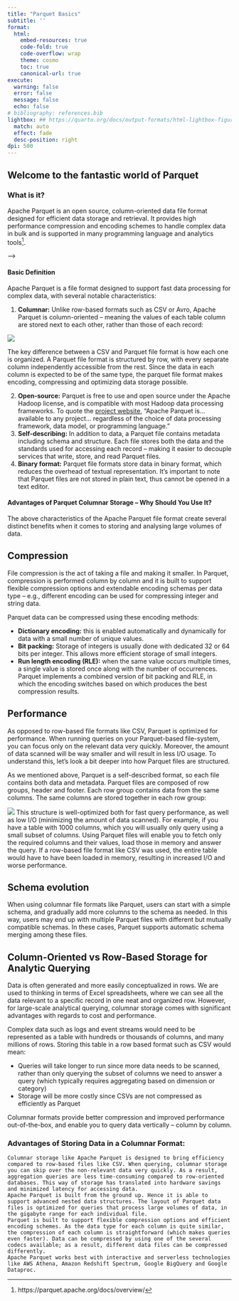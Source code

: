 ```yaml
---
title: "Parquet Basics"
subtitle: ''
format:
  html:
    embed-resources: true
    code-fold: true
    code-overflow: wrap
    theme: cosmo
    toc: true
    canonical-url: true
execute: 
  warning: false
  error: false
  message: false
  echo: false
# bibliography: references.bib
lightbox: ## https://quarto.org/docs/output-formats/html-lightbox-figures.html
  match: auto
  effect: fade
  desc-position: right
dpi: 500
---
```


## Welcome to the fantastic world of Parquet

### What is it?

Apache Parquet is an open source, column-oriented data file format designed for efficient data storage and retrieval. It provides high performance compression and encoding schemes to handle complex data in bulk and is supported in many programming language and analytics tools^[https://parquet.apache.org/docs/overview/].

<!-- https://www.upsolver.com/blog/apache-parquet-why-use -->


<!-- <!-- https://www.databricks.com/glossary/what-is-parquet --> -->

<!-- ### What is Parquet? -->

<!-- Apache Parquet is an open source, column-oriented data file format designed for efficient data storage and retrieval. It provides efficient data compression and encoding schemes with enhanced performance to handle complex data in bulk. Apache Parquet is designed to be a common interchange format for both batch and interactive workloads. It is similar to other columnar-storage file formats available in Hadoop, namely RCFile and ORC. -->


#### Basic Definition

Apache Parquet is a file format designed to support fast data processing for complex data, with several notable characteristics:

1. **Columnar:** Unlike row-based formats such as CSV or Avro, Apache Parquet is column-oriented – meaning the values of each table column are stored next to each other, rather than those of each record:

![](https://www.upsolver.com/wp-content/uploads/2020/05/Screen-Shot-2020-05-26-at-17.52.58.png)

The key difference between a CSV and Parquet file format is how each one is organized. A Parquet file format is structured by row, with every separate column independently accessible from the rest. Since the data in each column is expected to be of the same type, the parquet file format makes encoding, compressing and optimizing data storage possible.

2. **Open-source:** Parquet is free to use and open source under the Apache Hadoop license, and is compatible with most Hadoop data processing frameworks. To quote the [project website](https://parquet.apache.org/){target="_blank"}, "Apache Parquet is… available to any project… regardless of the choice of data processing framework, data model, or programming language."
3. **Self-describing:** In addition to data, a Parquet file contains metadata including schema and structure. Each file stores both the data and the standards used for accessing each record – making it easier to decouple services that write, store, and read Parquet files.
4. **Binary format:** Parquet file formats store data in binary format, which reduces the overhead of textual representation. It's important to note that Parquet files are not stored in plain text, thus cannot be opened in a text editor.

#### Advantages of Parquet Columnar Storage – Why Should You Use It?

The above characteristics of the Apache Parquet file format create several distinct benefits when it comes to storing and analysing large volumes of data. 

::: {.panel-tabset}

## Compression

File compression is the act of taking a file and making it smaller. In Parquet, compression is performed column by column and it is built to support flexible compression options and extendable encoding schemas per data type – e.g., different encoding can be used for compressing integer and string data.

Parquet data can be compressed using these encoding methods:

* **Dictionary encoding:** this is enabled automatically and dynamically for data with a small number of unique values.
* **Bit packing:** Storage of integers is usually done with dedicated 32 or 64 bits per integer. This allows more efficient storage of small integers.
* **Run length encoding (RLE):** when the same value occurs multiple times, a single value is stored once along with the number of occurrences. Parquet implements a combined version of bit packing and RLE, in which the encoding switches based on which produces the best compression results.

<!--     Data compression -->

<!-- Parquet file formats support various compression algorithms, such as Snappy, Gzip, and LZ4, resulting in smaller file sizes, compared to uncompressed formats like CSV. You can expect a size reduction of nearly 75% for your data in Parquet files from other formats. -->

<!--     Embedded metadata -->

<!-- Parquet file formats include metadata that provide information about the schema, compression settings, number of values, location of columns, minimum value, maximum value, number of row groups and type of encoding.  -->

<!-- Embedded metadata helps in efficiently reading and processing the data. Any program that's used to read the data can also access the metadata to determine what type of data is expected to be found in a given column. -->

## Performance

As opposed to row-based file formats like CSV, Parquet is optimized for performance. When running queries on your Parquet-based file-system, you can focus only on the relevant data very quickly. Moreover, the amount of data scanned will be way smaller and will result in less I/O usage. To understand this, let's look a bit deeper into how Parquet files are structured.

As we mentioned above, Parquet is a self-described format, so each file contains both data and metadata. Parquet files are composed of row groups, header and footer. Each row group contains data from the same columns. The same columns are stored together in each row group:

![](https://www.upsolver.com/wp-content/uploads/2020/05/Screen-Shot-2020-05-26-at-17.53.13.png)
This structure is well-optimized both for fast query performance, as well as low I/O (minimizing the amount of data scanned). For example, if you have a table with 1000 columns, which you will usually only query using a small subset of columns. Using Parquet files will enable you to fetch only the required columns and their values, load those in memory and answer the query. If a row-based file format like CSV was used, the entire table would have to have been loaded in memory, resulting in increased I/O and worse performance.

<!--     Splittable and parallel processing -->

<!-- Parquet file formats are designed to be splittable, meaning they can be divided into smaller chunks for parallel processing in distributed computing frameworks like Apache Hadoop and Apache Spark. -->
<!-- Parquet file format vs CSV -->

<!-- While CSV is widely used in major organizations, CSV and Parquet file formats are suitable for different use cases. Let's look at the differences between these two specific formats in order to help you choose a data storage format. -->

<!--     Storage efficiency -->

<!-- Parquet file format is a columnar storage format, which means that data for each column is stored together. The storage mechanism enables better compression and typically results in smaller file sizes compared to row-based formats. -->

<!-- CSV is a row-based format, where each row is represented as a separate line in the file. The format does not offer compression, often resulting in larger file sizes. -->

<!--     Query performance -->

<!-- CSVs need you to read the entire file to query just one column, which is highly inefficient. -->

<!-- On the other hand, Parquet's columnar storage and efficient compression makes it well-suited for analytical queries that only need to access specific columns. This compression leads to faster query performance when dealing with large datasets. A  recent [survey by Green Shield Canada](https://posit.co/blog/speed-up-data-analytics-with-parquet-files/){target="_blank"} found that with the parquet file format, they were able to process and query data 1,500 times faster than with CSVs.  -->

## Schema evolution

When using columnar file formats like Parquet, users can start with a simple schema, and gradually add more columns to the schema as needed. In this way, users may end up with multiple Parquet files with different but mutually compatible schemas. In these cases, Parquet supports automatic schema merging among these files.

<!--     Schema evolution -->

<!-- Parquet file format supports schema evolution by default, since it's designed with the dynamic nature of computer systems in mind. The format allows you to add new columns of data without having to worry about your existing dataset.  -->

<!-- CSV files on the other hand, do not inherently support schema evolution, which can be a limitation if your data schema changes frequently. -->

:::

## Column-Oriented vs Row-Based Storage for Analytic Querying

Data is often generated and more easily conceptualized in rows. We are used to thinking in terms of Excel spreadsheets, where we can see all the data relevant to a specific record in one neat and organized row. However, for large-scale analytical querying, columnar storage comes with significant advantages with regards to cost and performance.

Complex data such as logs and event streams would need to be represented as a table with hundreds or thousands of columns, and many millions of rows. Storing this table in a row based format such as CSV would mean:

* Queries will take longer to run since more data needs to be scanned, rather than only querying the subset of columns we need to answer a query (which typically requires aggregating based on dimension or category)
* Storage will be more costly since CSVs are not compressed as efficiently as Parquet

Columnar formats provide better compression and improved performance out-of-the-box, and enable you to query data vertically – column by column. <!-- https://www.upsolver.com/blog/apache-parquet-why-use -->

### Advantages of Storing Data in a Columnar Format:

    Columnar storage like Apache Parquet is designed to bring efficiency compared to row-based files like CSV. When querying, columnar storage you can skip over the non-relevant data very quickly. As a result, aggregation queries are less time-consuming compared to row-oriented databases. This way of storage has translated into hardware savings and minimized latency for accessing data.
    Apache Parquet is built from the ground up. Hence it is able to support advanced nested data structures. The layout of Parquet data files is optimized for queries that process large volumes of data, in the gigabyte range for each individual file.
    Parquet is built to support flexible compression options and efficient encoding schemes. As the data type for each column is quite similar, the compression of each column is straightforward (which makes queries even faster). Data can be compressed by using one of the several codecs available; as a result, different data files can be compressed differently.
    Apache Parquet works best with interactive and serverless technologies like AWS Athena, Amazon Redshift Spectrum, Google BigQuery and Google Dataproc.
    
<!-- https://coralogix.com/blog/parquet-file-format/ -->

















